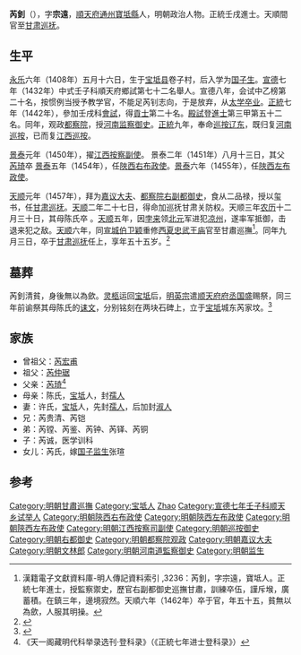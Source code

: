 {{明清人物信息框
| 姓名 = 芮钊
| 原名 =
| 圖片名稱= 
| 圖片大小 =
| 圖片說明 = 
| 最高職務 = 嘉議大夫巡撫甘肅都察院右副都御史
| 國家 = 大明
| 爵位 = 
| 籍貫 = [[北直隶|直隶]][[寶坻縣|寶坻縣]]
| 族裔 = [[汉族|汉族]]
| 字號 = 字宗遠
| 諡號 =
| 出生日期 = 永樂六年五月十六日<br>1408年6月7日
| 出生地點 = [[北直隶|直隶]][[顺天府|顺天府]][[通州_(北京)|通州]][[寶坻縣|寶坻縣]]卷子村
| 逝世日期 = 天順六年九月三日<br>1462年9月19日
| 逝世地點 = [[陕西行都司|陕西行都司]][[甘肃镇|甘肃镇]][[张掖市|甘州卫]]
| 墓葬 = [[北直隶|直隶]][[顺天府|顺天府]][[寶坻縣|寶坻縣]]城东芮家坟
| 配偶 = 许氏
| 親屬 = 
| 出身 = 
* 宣德七年壬子科順天鄉試舉人
* 正統七年壬戌科同進士出身
| 經歷 = 
* [[正统_(年号)|正統]]七年，观政[[都察院|都察院]]，授[[河南|河南]][[监察御史|监察御史]]
* [[正统_(年号)|正統]]九年，奉命[[巡按|巡按]][[辽东|辽东]]，既归复[[河南|河南]][[巡按|巡按]]，已而复[[江西|江西]][[巡按|巡按]]
* [[景泰_(年号)|景泰]]元年，擢[[江西|江西]][[按察副使|按察副使]]
* [[景泰_(年号)|景泰]]五年，任[[陜西|陜西]][[右布政使|右布政使]]
* [[景泰_(年号)|景泰]]六年，任[[陜西|陜西]][[左布政使|左布政使]]
* [[天顺_(明朝)|天顺]]元年，拜[[嘉议大夫|嘉议大夫]][[都察院|都察院]][[右副都御史|右副都御史]]，食从二品禄，授以玺书，命[[巡抚甘肃|巡抚甘肃]]
* [[天顺_(明朝)|天顺]]二年二十七日，得命加巡抚甘肃关防权
* [[天顺_(明朝)|天顺]]五年，因[[孛来|孛来]]领[[北元|北元]]军进犯[[武威市|凉州]]，遂率军抵御，击退来犯之敌
* [[天顺_(明朝)|天顺]]六年，同[[宣城伯|宣城伯]][[卫颖|卫颖]]重修[[西夏忠武王庙|西夏忠武王庙]]
| 著作 =  
}}
'''芮釗'''（{{bd|1408年|6月7日|1462年|9月19日}}），字'''宗遠'''，[[順天府|順天府]][[通州_(北京)|通州]][[寶坻縣|寶坻縣]]人，明朝政治人物。正統壬戌進士。天順間官至[[甘肃巡抚|甘肃巡抚]]。

== 生平 ==
[[永乐_(明朝)|永乐]]六年（1408年）五月十六日，生于[[宝坻县|宝坻县]]卷子村，后入学为[[太学生|国子生]]。[[宣德|宣德]]七年（1432年）中式壬子科順天府鄉試第七十二名舉人。宣德八年，会试中乙榜第二十名，按惯例当授予教学官，不能足芮钊志向，于是放弃，从[[太学|太学]][[毕业|卒业]]。[[正统_(年号)|正統]]七年（1442年），參加壬戌科[[會試|會試]]，得[[貢士|貢士]]第二十名。[[殿試|殿試]]登[[進士|進士]]第三甲第五十二名。同年，观政[[都察院|都察院]]，授[[河南|河南]][[监察御史|监察御史]]。[[正统_(年号)|正統]]九年，奉命[[巡按|巡按]][[辽东|辽东]]，既归复[[河南|河南]][[巡按|巡按]]，已而复[[江西|江西]][[巡按|巡按]]。

[[景泰_(年号)|景泰]]元年（1450年），擢[[江西|江西]][[按察副使|按察副使]]。 景泰二年（1451年）八月十三日，其父[[芮琦|芮琦]]卒<!---生于[[洪武|洪武]]六年[[农历|农历]]二月初一，享年七十九岁，葬于[[宝坻|宝坻]]城东。--->[[景泰_(年号)|景泰]]五年（1454年），任[[陜西|陜西]][[右布政使|右布政使]]。[[景泰_(年号)|景泰]]六年（1455年），任[[陜西|陜西]][[左布政使|左布政使]]。

[[天顺_(明朝)|天顺]]元年（1457年），拜为[[嘉议大夫|嘉议大夫]]、[[都察院|都察院]][[右副都御史|右副都御史]]，食从二品禄，授以玺书，任[[甘肃巡抚|甘肃巡抚]]。[[天顺_(明朝)|天顺]]二年二十七日，得命加巡抚甘肃关防权。天顺三年[[农历|农历]]十二月三十日，其母陈氏卒<!---陈氏生于[[洪武|洪武]]十二年[[农历|农历]]六月十九日，享年八十一岁，与其父[[芮琦|芮琦]]合葬于[[宝坻|宝坻]]城东。--->。[[天顺_(明朝)|天顺]]五年，因[[孛来|孛来]]领[[北元|北元]]军进犯[[武威市|凉州]]，遂率军抵御，击退来犯之敌。[[天顺_(明朝)|天顺]]六年，同[[宣城伯|宣城伯]][[卫颖|卫颖]]重修[[西夏忠武王庙|西夏忠武王庙]]官至甘肅巡撫<ref>漢籍電子文獻資料庫-明人傳記資料索引 ,3236：芮釗，字宗遠，寶坻人。正統七年進士，授監察禦史，歷官右副都御史巡撫甘肅，訓練卒伍，謹斥堠，廣蓄積。在鎮三年，邊境寂然。天順六年（1462年）卒于官，年五十五，貧無以為歛，人服其明操。</ref>。同年九月三日，卒于[[甘肃巡抚|甘肃巡抚]]任上，享年五十五岁。<ref>{{cite book |author1=[[韩雍|韩雍]] |title=《明故嘉议大夫都察院右副都御史芮公行状》}}</ref>

==墓葬==
芮釗清貧，身後無以為歛。[[灵柩|灵柩]]运回[[宝坻|宝坻]]后，[[明英宗|明英宗]]遣[[顺天府|顺天府]][[府丞|府丞]][[国盛|国盛]]赐祭，同三年前谕祭其母陈氏的[[诔文|诔文]]，分别铭刻在两块石碑上，立于[[宝坻|宝坻]]城东芮家坟。<ref>{{cite news |author1=陈兆军 |author2=阮洪臣 |title=宝坻芮氏家族之二为国尽忠的芮钊 |url=http://epaper.jwb.com.cn/jwb/html/2020-12/30/content_15364_3814978.htm |work=《[[今晚报|今晚报]]》 |date=2020-12-30 |accessdate=2021-05-25 |archive-date=2021-05-25 |archive-url=https://web.archive.org/web/20210525170832/http://epaper.jwb.com.cn/jwb/html/2020-12/30/content_15364_3814978.htm |dead-url=no }}</ref>

== 家族 ==
* 曾祖父：[[芮宏甫|芮宏甫]]
* 祖父：[[芮仲琚|芮仲琚]]
* 父亲：[[芮琦|芮琦]]<ref>《天一阁藏明代科举录选刊·登科录》（《正統七年进士登科录》）</ref>
* 母亲：陈氏，[[宝坻|宝坻]]人，封[[孺人|孺人]]
* 妻：许氏，[[宝坻|宝坻]]人，先封[[孺人|孺人]]，后加封[[淑人|淑人]]
* 兄：芮贵清、芮铠
* 弟：芮镗、芮鉴、芮钟、芮铎、芮铜
* 子：芮诚，医学训科
* 女儿：芮氏，嫁[[监生|国子监生]]张瑄

==参考==
{{reflist}}

{{正統七年壬戌科殿試金榜}}
{{規範控制}}
{{DEFAULTSORT:Rui芮}}
[[Category:明朝甘肅巡撫|Category:明朝甘肅巡撫]]
[[Category:宝坻人|Category:宝坻人]]
[[Category:芮姓|Zhao]]
[[Category:宣德七年壬子科顺天乡试举人|Category:宣德七年壬子科顺天乡试举人]]
[[Category:明朝陝西右布政使|Category:明朝陝西右布政使]]
[[Category:明朝陝西左布政使|Category:明朝陝西左布政使]]
[[Category:明朝陝西左布政使|Category:明朝陝西左布政使]]
[[Category:明朝江西按察司副使|Category:明朝江西按察司副使]]
[[Category:明朝巡按御史|Category:明朝巡按御史]]
[[Category:明朝右都御史|Category:明朝右都御史]]
[[Category:明朝都察院观政|Category:明朝都察院观政]]
[[Category:明朝嘉议大夫|Category:明朝嘉议大夫]]
[[Category:明朝文林郎|Category:明朝文林郎]]
[[Category:明朝河南道監察御史|Category:明朝河南道監察御史]]
[[Category:明朝监生|Category:明朝监生]]